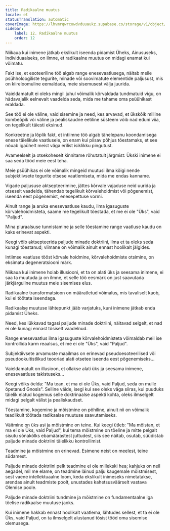 ```yaml
---
title: Radikaalne muutus
locale: et
statusTranslation: automatic
coverImage: https://lhvmrqwrcowdvduuaukz.supabase.co/storage/v1/object/public/strapi-uploads/small_cover-tratado-de-psicologia-revolucionaria.webp-5e15e1cec4e0ebebcde5d7fc7565d8fd.webp
sidebar:
    label: 12. Radikaalne muutus
    order: 12
---
```

Niikaua kui inimene jätkab ekslikult iseenda pidamist Üheks, Ainususeks, Individuaalseks, on ilmne, et radikaalne muutus on midagi enamat kui võimatu.

Fakt ise, et esoteeriline töö algab range enesevaatlusega, näitab meile psühholoogiliste tegurite, minade või soovimatute elementide paljusust, mis on kiireloomuline eemaldada, meie sisemusest välja juurida.

Vaieldamatult ei oleks mingil juhul võimalik kõrvaldada tundmatuid vigu, on hädavajalik eelnevalt vaadelda seda, mida me tahame oma psüühikast eraldada.

See töö ei ole väline, vaid sisemine ja need, kes arvavad, et ükskõik milline kombeõpik või väline ja pealiskaudne eetiline süsteem võib nad eduni viia, on tegelikult täiesti eksinud.

Konkreetne ja lõplik fakt, et intiimne töö algab tähelepanu koondamisega enese täielikule vaatlusele, on enam kui piisav põhjus tõestamaks, et see nõuab igaühelt meist väga erilist isiklikku pingutust.

Avameelselt ja otsekoheselt kinnitame rõhutatult järgmist: Ükski inimene ei saa seda tööd meie eest teha.

Meie psüühikas ei ole võimalik mingeid muutusi ilma kõigi nende subjektiivsete tegurite otsese vaatlemiseta, mida me endas kanname.

Vigade paljususe aktsepteerimine, jättes kõrvale vajaduse neid uurida ja otseselt vaadelda, tähendab tegelikult kõrvalehoidmist või põgenemist, iseenda eest põgenemist, enesepettuse vormi.

Ainult range ja aruka enesevaatluse kaudu, ilma igasuguste kõrvalehoidmisteta, saame me tegelikult tõestada, et me ei ole "Üks", vaid "Paljud".

Mina pluraalsuse tunnistamine ja selle tõestamine range vaatluse kaudu on kaks erinevat aspekti.

Keegi võib aktsepteerida paljude minade doktriini, ilma et ta oleks seda kunagi tõestanud; viimane on võimalik ainult ennast hoolikalt jälgides.

Intiimse vaatluse tööst kõrvale hoidmine, kõrvalehoidmiste otsimine, on eksimatu degeneratsiooni märk.

Niikaua kui inimene hoiab illusiooni, et ta on alati üks ja seesama inimene, ei saa ta muutuda ja on ilmne, et selle töö eesmärk on just saavutada järkjärguline muutus meie sisemises elus.

Radikaalne transformatsioon on määratletud võimalus, mis tavaliselt kaob, kui ei töötata iseendaga.

Radikaalse muutuse lähtepunkt jääb varjatuks, kuni inimene jätkab enda pidamist Üheks.

Need, kes lükkavad tagasi paljude minade doktriini, näitavad selgelt, et nad ei ole kunagi ennast tõsiselt vaadelnud.

Range enesevaatlus ilma igasuguste kõrvalehoidmisteta võimaldab meil ise kontrollida karm reaalsus, et me ei ole "Üks", vaid "Paljud".

Subjektiivsete arvamuste maailmas on erinevad pseudoesoteerilised või pseudookultistlikud teooriad alati otsetee iseenda eest põgenemiseks...

Vaieldamatult on illusioon, et ollakse alati üks ja seesama inimene, enesevaatluse takistuseks...

Keegi võiks öelda: "Ma tean, et ma ei ole Üks, vaid Paljud, seda on mulle õpetanud Gnosis". Selline väide, isegi kui see oleks väga siiras, kui puuduks täielik elatud kogemus selle doktrinaalse aspekti kohta, oleks ilmselgelt midagi pelgalt välist ja pealiskaudset.

Tõestamine, kogemine ja mõistmine on põhiline, ainult nii on võimalik teadlikult töötada radikaalse muutuse saavutamiseks.

Väitmine on üks asi ja mõistmine on teine. Kui keegi ütleb: "Ma mõistan, et ma ei ole Üks, vaid Paljud", kui tema mõistmine on tõeline ja mitte pelgalt sisutu sõnakõlks ebamäärastest juttudest, siis see näitab, osutab, süüdistab paljude minade doktriini täielikku kontrollimist.

Teadmine ja mõistmine on erinevad. Esimene neist on meelest, teine südamest.

Paljude minade doktriini pelk teadmine ei ole millekski hea; kahjuks on neil aegadel, mil me elame, on teadmine läinud palju kaugemale mõistmisest, sest vaene intellektuaalne loom, keda ekslikult inimeseks nimetatakse, arendas ainult teadmiste poolt, unustades kahetsusväärselt vastava Olemise poole.

Paljude minade doktriini tundmine ja mõistmine on fundamentaalne iga tõelise radikaalse muutuse jaoks.

Kui inimene hakkab ennast hoolikalt vaatlema, lähtudes sellest, et ta ei ole Üks, vaid Paljud, on ta ilmselgelt alustanud tõsist tööd oma sisemise olemusega.

